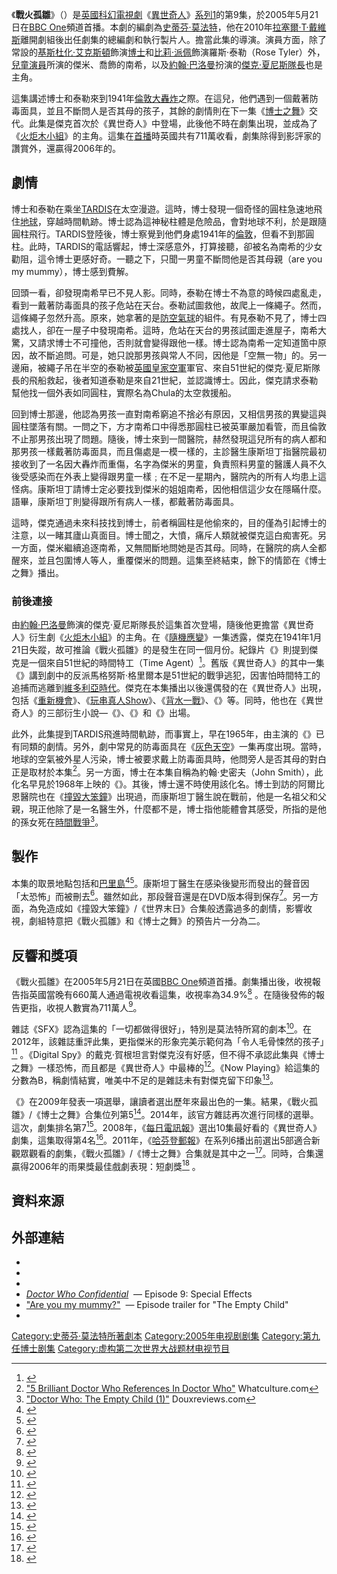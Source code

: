 {{noteTA
|G1=Show
|G2=TV
|T=zh-cn:战地孤魂 ; zh-hk:戰火孤雛; zh-tw:戰地孤雛;
|1=zh-cn:战地孤魂 ; zh-hk:戰火孤雛; zh-tw:戰地孤雛;
|2=zh-cn:博士之舞 ; zh-hk:母子重聚; zh-tw:博士之舞;
|3=zh-cn:炸弹城; zh-hk:重生機會; zh-tw:核爆城市;
|4=zh-cn:恶狼 ; zh-hk:玩串真人Show; zh-tw:大野狼;
|5=zh-cn:离别 ; zh-hk:背水一戰; zh-tw:分道揚鑣;
|6=zh-cn: 伦敦的外星人; zh-hk:撞毀大笨鐘; zh-tw:倫敦的外星人;
}}

{{Infobox Doctor Who episode|
|number = 164a
|serial_name= 戰火孤雛<br/>The Empty Child
|image= 
|caption= 
|show=DW
|type=劇集
|doctor = [[基斯杜化·艾克斯頓|基斯杜化·艾克斯頓]]（[[第九任博士|第九任博士]]）
|companion=[[比莉·派佩|比莉·派佩]]（羅斯·泰勒）
|companion2=[[約翰·巴洛曼|約翰·巴洛曼]] ([[傑克·夏尼斯隊長|傑克·夏尼斯隊長]])
|guests=
*阿爾伯特·瓦倫丁 – 傑米
*佛羅倫斯·賀殊 – 南希
*韋察·威爾遜 - 康斯坦丁醫生 
|writer= [[史蒂芬·莫法特|史蒂芬·莫法特]]
|director= {{link-en|占士·夏維斯|James Hawes}}
|script_editor=艾爾文·羅蘭滋
|producer=菲爾·歌連臣
|executive_producer= [[拉塞爾·T·戴維斯|拉塞爾·T·戴維斯]]<br />祖利亞·加德納<br />馬利·楊格
|composer= 馬瑞·高德
|production_code=1.9
|length=45分鐘，兩部份的首部
|date=2005年5月21日
|preceding="[[父親節_(異世奇人)|父親節]]"
|following="[[博士之舞|博士之舞]]"
|series=[[異世奇人_(系列1)|系列1]]
|}}


《'''戰火孤雛'''》（{{lang|en|The Empty Child}}）是[[英國|英國]][[科幻|科幻]][[電視劇|電視劇]]《[[異世奇人|異世奇人]]》[[異世奇人_(系列1)|系列1]]的第9集，於2005年5月21日在[[BBC_One|BBC One]]頻道首播。本劇的編劇為[[史蒂芬·莫法特|史蒂芬·莫法特]]，他在2010年[[拉塞爾·T·戴維斯|拉塞爾·T·戴維斯]]離開劇組後出任劇集的總編劇和執行製片人。{{link-en|占士·夏維斯|James Hawes}}擔當此集的導演。演員方面，除了常設的[[基斯杜化·艾克斯頓|基斯杜化·艾克斯頓]]飾演[[博士_(異世奇人)|博士]]和[[比莉·派佩|比莉·派佩]]飾演羅斯·泰勒（Rose Tyler）外，[[兒童演員|兒童演員]]{{link-en|阿爾伯特·瓦倫丁|Albert Valentine (actor)}}所演的傑米、{{link-en|佛羅倫斯·賀殊|Florence Hoath}}喬飾的南希，以及[[約翰·巴洛曼|約翰·巴洛曼]]扮演的[[傑克·夏尼斯隊長|傑克·夏尼斯隊長]]也是主角。

這集講述博士和泰勒來到1941年[[倫敦大轟炸|倫敦大轟炸]]之際。在這兒，他們遇到一個戴著防毒面具，並且不斷問人是否其母的孩子，其餘的劇情則在下一集《[[博士之舞|博士之舞]]》交代。此集是傑克首次於《異世奇人》中登場，此後他不時在劇集出現，並成為了《[[火炬木小組|火炬木小組]]》的主角。這集在[[首演|首播]]時英國共有711萬收看，劇集除得到影評家的讚賞外，還贏得2006年的{{link-en|雨果獎最佳戲劇表現：短劇獎|Hugo Award for Best Dramatic Presentation}}。

==劇情==
博士和泰勒在乘坐[[TARDIS|TARDIS]]在太空漫遊。這時，博士發現一個奇怪的圓柱急速地飛住[[地球|地球]]，穿越時間軌跡。博士認為這神秘柱體是危險品，會對地球不利，於是跟隨圓柱飛行。TARDIS登陸後，博士察覺到他們身處1941年的[[倫敦|倫敦]]，但看不到那圓柱。此時，TARDIS的電話響起，博士深感意外，打算接聽，卻被名為南希的少女勸阻，這令博士更感好奇。一聽之下，只聞一男童不斷問他是否其母親（are you my mummy），博士感到費解。

回頭一看，卻發現南希早已不見人影。同時，泰勒在博士不為意的時候四處亂走，看到一戴著防毒面具的孩子危站在天台。泰勒試圖救他，故爬上一條繩子。然而，這條繩子忽然升高。原來，她拿著的是[[防空氣球|防空氣球]]的組件。有見泰勒不見了，博士四處找人，卻在一屋子中發現南希。這時，危站在天台的男孩試圖走進屋子，南希大驚，又請求博士不可撞他，否則就會變得跟他一樣。博士認為南希一定知道箇中原因，故不斷追問。可是，她只說那男孩與常人不同，因他是「空無一物」的。另一邊廂，被繩子吊在半空的泰勒被[[英國皇家空軍|英國皇家空軍]]軍官、來自51世紀的傑克·夏尼斯隊長的飛船救起，後者知道泰勒是來自21世紀，並認識博士。因此，傑克請求泰勒幫他找一個外表如同圓柱，實際名為Chula的太空救援船。

回到博士那邊，他認為男孩一直對南希窮追不捨必有原因，又相信男孩的異變這與圓柱墜落有關。一問之下，方才南希口中得悉那圓柱已被英軍嚴加看管，而且倫敦不止那男孩出現了問題。隨後，博士來到一間醫院，赫然發現這兒所有的病人都和那男孩一樣戴著防毒面具，而且傷處是一模一樣的，主診醫生康斯坦丁指醫院最初接收到了一名因大轟炸而重傷，名字為傑米的男童，負責照料男童的醫護人員不久後受感染而在外表上變得跟男童一樣﹔在不足一星期內，醫院內的所有人均患上這怪病。康斯坦丁請博士定必要找到傑米的姐姐南希，因他相信這少女在隱瞞什麼。語畢，康斯坦丁則變得跟所有病人一樣，都戴著防毒面具。

這時，傑克通過未來科技找到博士，前者稱圓柱是他偷來的，目的僅為引起博士的注意，以一睹其廬山真面目。博士聞之，大憤，痛斥人類就被傑克這白痴害死。另一方面，傑米繼續追逐南希，又無間斷地問她是否其母。同時，在醫院的病人全都醒來，並且包圍博人等人，重覆傑米的問題。這集至終結束，餘下的情節在《博士之舞》播出。

===前後連接===
由[[約翰·巴洛曼|約翰·巴洛曼]]飾演的傑克·夏尼斯隊長於這集首次登場，隨後他更擔當《異世奇人》衍生劇《[[火炬木小組|火炬木小組]]》的主角。在《[[隨機應變|隨機應變]]》一集透露，傑克在1941年1月21日失蹤，故可推論《戰火孤雛》的是發生在同一個月份。紀錄片《{{link-en|異世奇人解密|Doctor Who Confidential}}》則提到傑克是一個來自51世紀的時間特工（Time Agent）<ref name="confidential">{{cite episode|title=Special Effects|series=[[Doctor_Who_Confidential|Doctor Who Confidential]]|airdate=21 May 2005|network=[[BBC|BBC]]|station=[[BBC_Three|BBC Three]]|seriesno=1|number=9}}</ref>。舊版《異世奇人》的其中一集《{{link-en|蔣翁的爪子|The Talons of Weng-Chiang}}》講到劇中的反派馬格努斯·格里爾本是51世紀的戰爭逃犯，因害怕時間特工的追捕而逃離到[[維多利亞時代|維多利亞時代]]。傑克在本集播出以後還偶發的在《異世奇人》出現，包括《[[重新機會|重新機會]]》、《[[玩串真人Show|玩串真人Show]]》、《[[背水一戰|背水一戰]]》、《{{link-en|時之終結|The End of Time}}》等。同時，他也在《異世奇人》的三部衍生小說—《{{link-en|食黃蜂的人|Eater of Wasps}}》、《{{link-en|交易將來|Trading Futures}}》和《{{link-en|激情化學|Emotional Chemistry}}》出場。

此外，此集提到TARDIS飛進時間軌跡，而事實上，早在1965年，由{{link-en|第一任博士|First Doctor}}主演的《{{link-en|太空博物館|The Space Museum}}》已有同類的劇情。另外，劇中常見的防毒面具在《[[灰色天空|灰色天空]]》一集再度出現。當時，地球的空氣被外星人污染，博士被要求戴上防毒面具時，他問旁人是否其母的對白正是取材於本集<ref>[http://whatculture.com/tv/5-brilliant-doctor-who-references-in-doctor-who.php "5 Brilliant Doctor Who References In Doctor Who"] {{Wayback|url=http://whatculture.com/tv/5-brilliant-doctor-who-references-in-doctor-who.php |date=20160306154422 }} Whatculture.com</ref>。另一方面，博士在本集自稱為約翰·史密夫（John Smith），此化名早見於1968年上映的《{{link-en|太空之輪|The Wheel in Space}}》。其後，博士還不時使用該化名。博士到訪的阿爾比恩醫院也在《[[撞毀大笨鐘|撞毀大笨鐘]]》出現過，而康斯坦丁醫生說在戰前，他是一名祖父和父親，現正他除了是一名醫生外，什麼都不是，博士指他能體會其感受，所指的是他的孫女死在[[時間戰爭|時間戰爭]]<ref>[http://www.douxreviews.com/2009/04/doctor-who-empty-child-1.html "Doctor Who: The Empty Child (1)"] {{Wayback|url=http://www.douxreviews.com/2009/04/doctor-who-empty-child-1.html |date=20210212014938 }} Douxreviews.com</ref>。

==製作==
本集的取景地點包括{{link-en|巴里旅遊鐵路|Barry Tourist Railway}}和[[巴里島|巴里島]]<ref>{{Cite web|url= http://www.bbc.co.uk/wales/arts/sites/doctor-who-wales/alllocations/barry-island-railway|title= Walesarts, Barry Island Railway|publisher= BBC|accessdate= 2010-05-30|archive-date= 2016-01-10|archive-url= https://web.archive.org/web/20160110085202/http://www.bbc.co.uk/wales/arts/sites/doctor-who-wales/alllocations/barry-island-railway|dead-url= no}}</ref><ref name="Confidential2">{{cite episode|title=Weird Science|series=[[Doctor_Who_Confidential|Doctor Who Confidential]]|airdate=28 May 2005|network=[[BBC|BBC]]|station=[[BBC_Three|BBC Three]]|seriesno=1|number=10}}</ref>。康斯坦丁醫生在感染後變形而發出的聲音因「太恐怖」而被刪去<ref name="toned down">{{cite web|url=http://news.bbc.co.uk/2/hi/entertainment/4557853.stm|title='Horrible' Doctor Who toned down|publisher=BBC|date=18 May 2005|accessdate=25 August 2013|archive-date=2021-01-26|archive-url=https://web.archive.org/web/20210126104540/http://news.bbc.co.uk/2/hi/entertainment/4557853.stm|dead-url=no}}</ref>。雖然如此，那段聲音還是在DVD版本得到保存<ref>{{cite episode|title=Fear Factor|series=[[Doctor_Who_Confidential|Doctor Who Confidential]]|airdate=22 April 2006|network=[[BBC|BBC]]|station=[[BBC_Three|BBC Three]]|seriesno=2|number=2}}</ref>。另一方面，為免造成如《撞毀大笨鐘》/《世界末日》合集般透露過多的劇情，影響收視，劇組特意把《戰火孤雛》和《博士之舞》的預告片一分為二。

==反響和獎項==
《戰火孤雛》在2005年5月21日在英國[[BBC_One|BBC One]]頻道首播。劇集播出後，收視報告指英國當晚有660萬人通過電視收看這集，收視率為34.9%<ref>{{cite web|url=http://www.gallifreyone.com/newstv.php|title=This Week's TV News Coverage|publisher=[[Outpost_Gallifrey|Outpost Gallifrey]]|date=28 May 2005|accessdate=7 December 2013|archiveurl=https://web.archive.org/web/20050529003050/http://www.gallifreyone.com/newstv.php|archivedate=2005年5月29日|deadurl=yes}}</ref> 。在隨後發佈的報告更指，收視人數實為711萬人<ref name="inside story">{{Cite book |last=Russell |first=Gary |title=Doctor Who: The Inside Story |url=https://archive.org/details/doctorwhoinsides0000russ |publisher=[[BBC_Books|BBC Books]] |location=London |year=2006 |page=[https://archive.org/details/doctorwhoinsides0000russ/page/139 139] |isbn=978-0-563-48649-7 |authorlink=Gary Russell}}</ref>。

雜誌《SFX》認為這集的「一切都做得很好」，特別是莫法特所寫的劇本<ref>{{cite web|archiveurl=https://web.archive.org/web/20060527015102/http://www.sfx.co.uk/tv_reviews/doctor_who_the_empty_childthe_doctor_dances|date=28 May 2005|url=http://www.sfx.co.uk/tv_reviews/doctor_who_the_empty_childthe_doctor_dances|title=Doctor Who: The Empty Child/The Doctor Dances|work=SFX|archivedate=2006年5月27日|accessdate=28 April 2012|deadurl=yes}}</ref>。在2012年，該雜誌重評此集，更指傑米的形象完美示範何為「令人毛骨悚然的孩子」<ref>{{cite web|first=Dave|last=Golder|url=http://www.sfx.co.uk/2012/12/12/10-more-episodes-that-every-sci-fi-show-must-have/7/|title=10 More Episodes That Every Sci-Fi Show Must Have|work=SFX|date=12 December 2012|accessdate=15 December 2012|archive-date=2012-12-15|archive-url=https://web.archive.org/web/20121215015217/http://www.sfx.co.uk/2012/12/12/10-more-episodes-that-every-sci-fi-show-must-have/7/|dead-url=no}}</ref> 。《Digital Spy》的戴克·賀根坦言對傑克沒有好感，但不得不承認此集與《博士之舞》一樣恐怖，而且都是《異世奇人》中最棒的<ref>{{cite web|first=Dek|last=Hogan|url=http://www.digitalspy.com/british-tv/dekstvdiary/a21373/no-love-for-the-island.html|title=No love for the Island|publisher=[[Digital_Spy|Digital Spy]]|date=22 May 2005|accessdate=28 April 2012|archive-date=2015-09-23|archive-url=https://web.archive.org/web/20150923214917/http://www.digitalspy.com/british-tv/dekstvdiary/a21373/no-love-for-the-island.html|dead-url=no}}</ref>。《Now Playing》給這集的分數為B，稱劇情結實，唯美中不足的是雜誌未有對傑克留下印象<ref name="nowplaying">{{cite web|first=Arnold T|last=Blumburg|url=http://www.nowplayingmag.com/content/view/1575/47/|title=Doctor Who — The Empty Child|archiveurl=https://web.archive.org/web/20050529000050/http://www.nowplayingmag.com/content/view/1575/47/|archivedate=2005年5月29日|work=[[Now_Playing_(magazine)|Now Playing]]|date=25 May 2005|accessdate=21 January 2013|deadurl=yes}}</ref>。

《{{link-en|異世奇人雜誌|Doctor Who Magazine}}》在2009年發表一項選舉，讓讀者選出歷年來最出色的一集。結果，《戰火孤雛》/《博士之舞》合集位列第5<ref>{{cite web|first=Lester|last=Haines|url=http://www.theregister.co.uk/2009/09/17/best_who_ever/|title=Doctor Who fans name best episode ever|work=The Register|date=17 September 2009|accessdate=9 August 2011|archive-date=2020-05-13|archive-url=https://web.archive.org/web/20200513072841/https://www.theregister.co.uk/2009/09/17/best_who_ever/|dead-url=no}}</ref>。2014年，該官方雜誌再次進行同樣的選舉。這次，劇集排名第7<ref>{{cite news|title=The Top 10 Doctor Who stories of all time|url=http://www.doctorwhomagazine.com/the-top-10-doctor-who-stories-of-all-time/|accessdate=21 August 2014|publisher=Doctor Who Magazine|date=June 21, 2014|archive-url=https://web.archive.org/web/20191206154728/https://doctorwhomagazine.com/the-top-10-doctor-who-stories-of-all-time/|archive-date=2019-12-06|dead-url=yes}}</ref>。2008年，《[[每日電訊報|每日電訊報]]》選出10集最好看的《異世奇人》劇集，這集取得第4名<ref>{{cite web|url=http://www.telegraph.co.uk/culture/3674193/The-10-greatest-episodes-of-Doctor-Who-ever.html|title=The 10 greatest episodes of Doctor Who ever|work=[[The_Daily_Telegraph|The Daily Telegraph]]|date=2 July 2008|accessdate=2012-02-11|archive-date=2020-05-13|archive-url=https://web.archive.org/web/20200513072829/https://www.telegraph.co.uk/culture/3674193/The-10-greatest-episodes-of-Doctor-Who-ever.html|dead-url=no}}</ref>。2011年，《[[哈芬登郵報|哈芬登郵報]]》在系列6播出前選出5部適合新觀眾觀看的劇集，《戰火孤雛》/《博士之舞》合集就是其中之一<ref>{{cite web|first=Catherine|last=Lawson|url=http://www.aoltv.com/2011/08/09/doctor-who-5-essential-episodes/|title=Catch Up With 'Doctor Who': 5 Essential Episodes|work=[[The_Huffington_Post|The Huffington Post]]|date=9 August 2011|accessdate=12 February 2012|archive-date=2013-05-25|archive-url=https://www.webcitation.org/6Gs4v7zjm?url=http://www.aoltv.com/2011/08/09/doctor-who-5-essential-episodes/|dead-url=no}}</ref>。同時，合集還贏得2006年的雨果獎最佳戲劇表現：短劇獎<ref name="hugo">{{Cite web| url = http://www.locusmag.com/2006/News/08_HugoCampbellWinners.html| title = Hugo and Campbell Awards Winners| work = [[Locus_(magazine)|Locus Online]]| accessdate = 2006-08-27| date = 26 August 2006| archive-date = 2006-09-03| archive-url = https://web.archive.org/web/20060903090237/http://www.locusmag.com/2006/News/08_HugoCampbellWinners.html| dead-url = no}}</ref>
。
== 資料來源 ==
{{reflist|2}}

==外部連結==
{{Portal bar|神秘博士|电视剧|英国}}
*{{BBCDWnew|year=2005|id=emptychild|title=The Empty Child}}
*{{Brief| id=2005ij | title=The Empty Child" / "The Doctor Dances|quotes=y}}
*{{Doctor Who RG| id=who_tv08 | title=The Empty Child" / "The Doctor Dances|quotes=y}}
*''[http://www.bbc.co.uk/mediaselector/check/doctorwho/ram/confidential9?size=16x9&bgc=CC0000&nbram=1&bbram=1&nbwm=1&bbwm=1 Doctor Who Confidential] {{Wayback|url=http://www.bbc.co.uk/mediaselector/check/doctorwho/ram/confidential9?size=16x9&bgc=CC0000&nbram=1&bbram=1&nbwm=1&bbwm=1 |date=20090225180920 }}'' — Episode 9: Special Effects
*[http://www.bbc.co.uk/mediaselector/check/doctorwho/ram/ep9trail?size=16x9&bgc=CC0000&nbram=1&bbram=1 "Are you my mummy?"] {{Wayback|url=http://www.bbc.co.uk/mediaselector/check/doctorwho/ram/ep9trail?size=16x9&bgc=CC0000&nbram=1&bbram=1 |date=20081216035604 }} — Episode trailer for "The Empty Child"
*{{IMDB episode|0562996}}

{{Doctor Who episodes|N1}}

[[Category:史蒂芬·莫法特所著劇本|Category:史蒂芬·莫法特所著劇本]]
[[Category:2005年电视剧剧集|Category:2005年电视剧剧集]]
[[Category:第九任博士剧集|Category:第九任博士剧集]]
[[Category:虚构第二次世界大战题材电视节目|Category:虚构第二次世界大战题材电视节目]]
